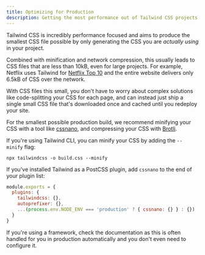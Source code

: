 ```yaml
---
title: Optimizing for Production
description: Getting the most performance out of Tailwind CSS projects.
---
```



Tailwind CSS is incredibly performance focused and aims to produce the smallest CSS file possible by only generating the CSS you are _actually using_ in your project.

Combined with minification and network compression, this usually leads to CSS files that are less than 10kB, even for large projects. For example, Netflix uses Tailwind for [Netflix Top 10](https://top10.netflix.com/) and the entire website delivers only 6.5kB of CSS over the network.

With CSS files this small, you don't have to worry about complex solutions like code-splitting your CSS for each page, and can instead just ship a single small CSS file that's downloaded once and cached until you redeploy your site.

For the smallest possible production build, we recommend minifying your CSS with a tool like [cssnano](https://cssnano.github.io/cssnano), and compressing your CSS with [Brotli](https://en.wikipedia.org/wiki/Brotli).

If you're using Tailwind CLI, you can minify your CSS by adding the `--minify` flag:

```shell
npx tailwindcss -o build.css --minify
```

If you've installed Tailwind as a PostCSS plugin, add `cssnano` to the end of your plugin list:

```js {{ filename: 'postcss.config.js' }}
module.exports = {
  plugins: {
    tailwindcss: {},
    autoprefixer: {},
    ...(process.env.NODE_ENV === 'production' ? { cssnano: {} } : {})
  }
}
```

If you're using a framework, check the documentation as this is often handled for you in production automatically and you don't even need to configure it.
